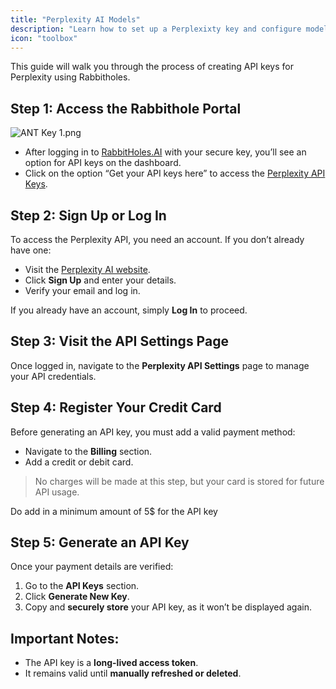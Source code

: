 ```yaml
---
title: "Perplexity AI Models"
description: "Learn how to set up a Perplexixty key and configure models in RabbitHoles."
icon: "toolbox"
---
```


This guide will walk you through the process of creating API keys for Perplexity using Rabbitholes. 

## Step 1: Access the Rabbithole Portal

![ANT Key 1.png](https://prod-files-secure.s3.us-west-2.amazonaws.com/953b4c50-29ab-4fca-aedf-c589f07d5485/bb091182-bed6-4dfd-956f-95e6f079816e/ANT_Key_1.png)

- After logging in to [RabbitHoles.AI](http://RabbitHoles.AI) with your secure key, you’ll see an option for API keys on the dashboard.
- Click on the option “Get your API keys here” to access the [Perplexity API Keys](https://www.perplexity.ai/settings/api).

## Step 2: Sign Up or Log In

To access the Perplexity API, you need an account. If you don’t already have one:

- Visit the [Perplexity AI website](https://www.perplexity.ai).
- Click **Sign Up** and enter your details.
- Verify your email and log in.

If you already have an account, simply **Log In** to proceed.

## Step 3: Visit the API Settings Page

Once logged in, navigate to the **Perplexity API Settings** page to manage your API credentials.

## Step 4: Register Your Credit Card

Before generating an API key, you must add a valid payment method:

- Navigate to the **Billing** section.
- Add a credit or debit card.

> No charges will be made at this step, but your card is stored for future API usage.

Do add in a minimum amount of 5$ for the API key

## Step 5: Generate an API Key

Once your payment details are verified:

1. Go to the **API Keys** section.
2. Click **Generate New Key**.
3. Copy and **securely store** your API key, as it won’t be displayed again.

## Important Notes:
- The API key is a **long-lived access token**.
- It remains valid until **manually refreshed or deleted**.